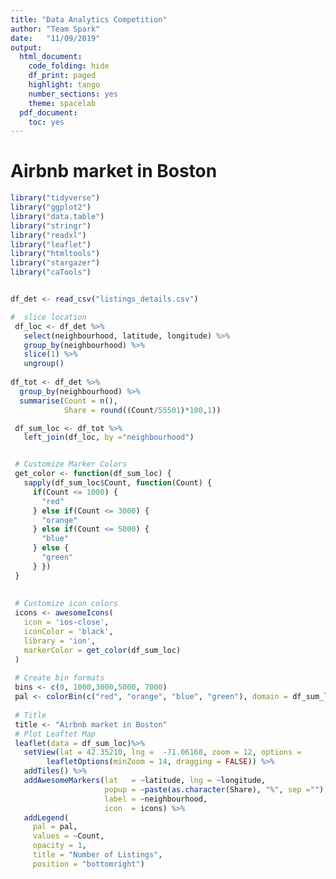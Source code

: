 ```yaml
---
title: "Data Analytics Competition"
author: "Team Spark"
date:   "11/09/2019"
output:
  html_document:
    code_folding: hide
    df_print: paged
    highlight: tango
    number_sections: yes
    theme: spacelab
  pdf_document:
    toc: yes
---
```


# Airbnb market in Boston

```r
library("tidyverse")
library("ggplot2")
library("data.table")
library("stringr")
library("readxl")
library("leaflet")
library("htmltools")
library("stargazer")
library("caTools")


df_det <- read_csv("listings_details.csv")

#  slice location
 df_loc <- df_det %>% 
   select(neighbourhood, latitude, longitude) %>% 
   group_by(neighbourhood) %>% 
   slice(1) %>% 
   ungroup()
 
df_tot <- df_det %>% 
  group_by(neighbourhood) %>% 
  summarise(Count = n(),
            Share = round((Count/55501)*100,1))

 df_sum_loc <- df_tot %>% 
   left_join(df_loc, by ="neighbourhood")


 # Customize Marker Colors
 get_color <- function(df_sum_loc) {
   sapply(df_sum_loc$Count, function(Count) {
     if(Count <= 1000) {
       "red"
     } else if(Count <= 3000) {
       "orange"
     } else if(Count <= 5000) {
       "blue"
     } else {
       "green"
     } })
 }
 
 
 # Customize icon colors
 icons <- awesomeIcons(
   icon = 'ios-close',
   iconColor = 'black',
   library = 'ion',
   markerColor = get_color(df_sum_loc)
 )
 
 # Create bin formats
 bins <- c(0, 1000,3000,5000, 7000)
 pal <- colorBin(c("red", "orange", "blue", "green"), domain = df_sum_loc$Count, bins = bins)
 
 # Title
 title <- "Airbnb market in Boston"
 # Plot Leaftet Map 
 leaflet(data = df_sum_loc)%>% 
   setView(lat = 42.35210, lng =  -71.06168, zoom = 12, options = 
        leafletOptions(minZoom = 14, dragging = FALSE)) %>% 
   addTiles() %>% 
   addAwesomeMarkers(lat   = ~latitude, lng = ~longitude, 
                     popup = ~paste(as.character(Share), "%", sep =""), 
                     label = ~neighbourhood, 
                     icon  = icons) %>% 
   addLegend(
     pal = pal,
     values = ~Count,
     opacity = 1,
     title = "Number of Listings",
     position = "bottomright")
```